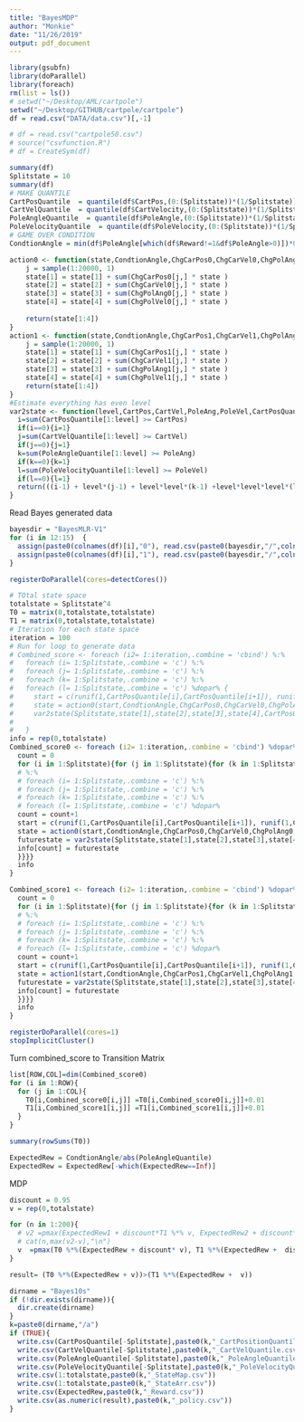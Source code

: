 ```yaml
---
title: "BayesMDP"
author: "Monkie"
date: "11/26/2019"
output: pdf_document
---
```


```r
library(gsubfn)
library(doParallel)
library(foreach)
rm(list = ls())
# setwd("~/Desktop/AML/cartpole")
setwd("~/Desktop/GITHUB/cartpole/cartpole")
df = read.csv("DATA/data.csv")[,-1]

# df = read.csv("cartpole50.csv")
# source("csvfunction.R")
# df = CreateSym(df)
```

```r
summary(df)
Splitstate = 10
summary(df)
# MAKE QUANTILE
CartPosQuantile  = quantile(df$CartPos,(0:(Splitstate))*(1/Splitstate))
CartVelQuantile  = quantile(df$CartVelocity,(0:(Splitstate))*(1/Splitstate))
PoleAngleQuantile  = quantile(df$PoleAngle,(0:(Splitstate))*(1/Splitstate))
PoleVelocityQuantile  = quantile(df$PoleVelocity,(0:(Splitstate))*(1/Splitstate))
# GAME OVER CONDITION
CondtionAngle = min(df$PoleAngle[which(df$Reward!=1&df$PoleAngle>0)])*0.96
```

```r
action0 <- function(state,CondtionAngle,ChgCarPos0,ChgCarVel0,ChgPolAng0,ChgPolVel0){
    j = sample(1:20000, 1)
    state[1] = state[1] + sum(ChgCarPos0[j,] * state )
    state[2] = state[2] + sum(ChgCarVel0[j,] * state )
    state[3] = state[3] + sum(ChgPolAng0[j,] * state )
    state[4] = state[4] + sum(ChgPolVel0[j,] * state )
    
    return(state[1:4])
}
action1 <- function(state,CondtionAngle,ChgCarPos1,ChgCarVel1,ChgPolAng1,ChgPolVel1){
    j = sample(1:20000, 1)
    state[1] = state[1] + sum(ChgCarPos1[j,] * state )
    state[2] = state[2] + sum(ChgCarVel1[j,] * state )
    state[3] = state[3] + sum(ChgPolAng1[j,] * state )
    state[4] = state[4] + sum(ChgPolVel1[j,] * state )
    return(state[1:4])
}
#Estimate everything has even level
var2state <- function(level,CartPos,CartVel,PoleAng,PoleVel,CartPosQuantile,CartVelQuantile,PoleAngleQuantile,PoleVelocityQuantile){
  i=sum(CartPosQuantile[1:level] >= CartPos)
  if(i==0){i=1}
  j=sum(CartVelQuantile[1:level] >= CartVel)
  if(j==0){j=1}
  k=sum(PoleAngleQuantile[1:level] >= PoleAng)
  if(k==0){k=1}
  l=sum(PoleVelocityQuantile[1:level] >= PoleVel)
  if(l==0){l=1}
  return(((i-1) + level*(j-1) + level*level*(k-1) +level*level*level*(l-1))+1)
}
```


Read Bayes generated data
```r
bayesdir = "BayesMLR-V1"
for (i in 12:15)  {
  assign(paste0(colnames(df)[i],"0"), read.csv(paste0(bayesdir,"/",colnames(df)[i],"BayesFit0.csv"))[,-1])
  assign(paste0(colnames(df)[i],"1"), read.csv(paste0(bayesdir,"/",colnames(df)[i],"BayesFit1.csv"))[,-1])
}
```



```r
registerDoParallel(cores=detectCores())

# TOtal state space
totalstate = Splitstate^4
T0 = matrix(0,totalstate,totalstate)
T1 = matrix(0,totalstate,totalstate)
# Iteration for each state space
iteration = 100
# Run for loop to generate data
# Combined_score <- foreach (i2= 1:iteration,.combine = 'cbind') %:% 
#   foreach (i= 1:Splitstate,.combine = 'c') %:% 
#   foreach (j= 1:Splitstate,.combine = 'c') %:% 
#   foreach (k= 1:Splitstate,.combine = 'c') %:% 
#   foreach (l= 1:Splitstate,.combine = 'c') %dopar% {
#     start = c(runif(1,CartPosQuantile[i],CartPosQuantile[i+1]), runif(1,CartVelQuantile[j],CartVelQuantile[j+1]) ,runif(1,PoleAngleQuantile[k],PoleAngleQuantile[k+1]) , runif(1,PoleVelocityQuantile[l],PoleVelocityQuantile[l+1]),1 )
#     state = action0(start,CondtionAngle,ChgCarPos0,ChgCarVel0,ChgPolAng0,ChgPolVel0)
#     var2state(Splitstate,state[1],state[2],state[3],state[4],CartPosQuantile,CartVelQuantile,PoleAngleQuantile,PoleVelocityQuantile)
#      
#   }
info = rep(0,totalstate)
Combined_score0 <- foreach (i2= 1:iteration,.combine = 'cbind') %dopar% {
  count = 0
  for (i in 1:Splitstate){for (j in 1:Splitstate){for (k in 1:Splitstate){for (l in 1:Splitstate){
  # %:% 
  # foreach (i= 1:Splitstate,.combine = 'c') %:% 
  # foreach (j= 1:Splitstate,.combine = 'c') %:% 
  # foreach (k= 1:Splitstate,.combine = 'c') %:% 
  # foreach (l= 1:Splitstate,.combine = 'c') %dopar% 
  count = count+1
  start = c(runif(1,CartPosQuantile[i],CartPosQuantile[i+1]), runif(1,CartVelQuantile[j],CartVelQuantile[j+1]) ,runif(1,PoleAngleQuantile[k],PoleAngleQuantile[k+1]) , runif(1,PoleVelocityQuantile[l],PoleVelocityQuantile[l+1]),1 )
  state = action0(start,CondtionAngle,ChgCarPos0,ChgCarVel0,ChgPolAng0,ChgPolVel0)
  futurestate = var2state(Splitstate,state[1],state[2],state[3],state[4],CartPosQuantile,CartVelQuantile,PoleAngleQuantile,PoleVelocityQuantile)
  info[count] = futurestate
  }}}}
  info
}

Combined_score1 <- foreach (i2= 1:iteration,.combine = 'cbind') %dopar% {
  count = 0
  for (i in 1:Splitstate){for (j in 1:Splitstate){for (k in 1:Splitstate){for (l in 1:Splitstate){
  # %:% 
  # foreach (i= 1:Splitstate,.combine = 'c') %:% 
  # foreach (j= 1:Splitstate,.combine = 'c') %:% 
  # foreach (k= 1:Splitstate,.combine = 'c') %:% 
  # foreach (l= 1:Splitstate,.combine = 'c') %dopar% 
  count = count+1
  start = c(runif(1,CartPosQuantile[i],CartPosQuantile[i+1]), runif(1,CartVelQuantile[j],CartVelQuantile[j+1]) ,runif(1,PoleAngleQuantile[k],PoleAngleQuantile[k+1]) , runif(1,PoleVelocityQuantile[l],PoleVelocityQuantile[l+1]),1 )
  state = action1(start,CondtionAngle,ChgCarPos1,ChgCarVel1,ChgPolAng1,ChgPolVel1)
  futurestate = var2state(Splitstate,state[1],state[2],state[3],state[4],CartPosQuantile,CartVelQuantile,PoleAngleQuantile,PoleVelocityQuantile)
  info[count] = futurestate
  }}}}
  info
}

registerDoParallel(cores=1)
stopImplicitCluster()

```
Turn combined_score to Transition Matrix
```r
list[ROW,COL]=dim(Combined_score0)
for (i in 1:ROW){
  for (j in 1:COL){
    T0[i,Combined_score0[i,j]] =T0[i,Combined_score0[i,j]]+0.01
    T1[i,Combined_score1[i,j]] =T1[i,Combined_score1[i,j]]+0.01
  }
}

summary(rowSums(T0))

```

```r
ExpectedRew = CondtionAngle/abs(PoleAngleQuantile)
ExpectedRew = ExpectedRew[-which(ExpectedRew==Inf)]

```

MDP 
```r
discount = 0.95
v = rep(0,totalstate)

for (n in 1:200){
  # v2 =pmax(ExpectedRew1 + discount*T1 %*% v, ExpectedRew2 + discount*T2 %*% v)
  # cat(n,max(v2-v),"\n")
  v  =pmax(T0 %*%(ExpectedRew + discount* v), T1 %*%(ExpectedRew +  discount*  v))
}

result= (T0 %*%(ExpectedRew + v))>(T1 %*%(ExpectedRew +  v))

```





```r
dirname = "Bayes10s"
if (!dir.exists(dirname)){
  dir.create(dirname)
}
k=paste0(dirname,"/a")
if (TRUE){
  write.csv(CartPosQuantile[-Splitstate],paste0(k,"_CartPositionQuantile.csv"))
  write.csv(CartVelQuantile[-Splitstate],paste0(k,"_CartVelQuantile.csv"))
  write.csv(PoleAngleQuantile[-Splitstate],paste0(k,"_PoleAngleQuantile.csv"))
  write.csv(PoleVelocityQuantile[-Splitstate],paste0(k,"_PoleVelocityQuantile.csv"))
  write.csv(1:totalstate,paste0(k,"_StateMap.csv"))
  write.csv(1:totalstate,paste0(k,"_StateArr.csv"))
  write.csv(ExpectedRew,paste0(k,"_Reward.csv"))
  write.csv(as.numeric(result),paste0(k,"_policy.csv"))
}
```

